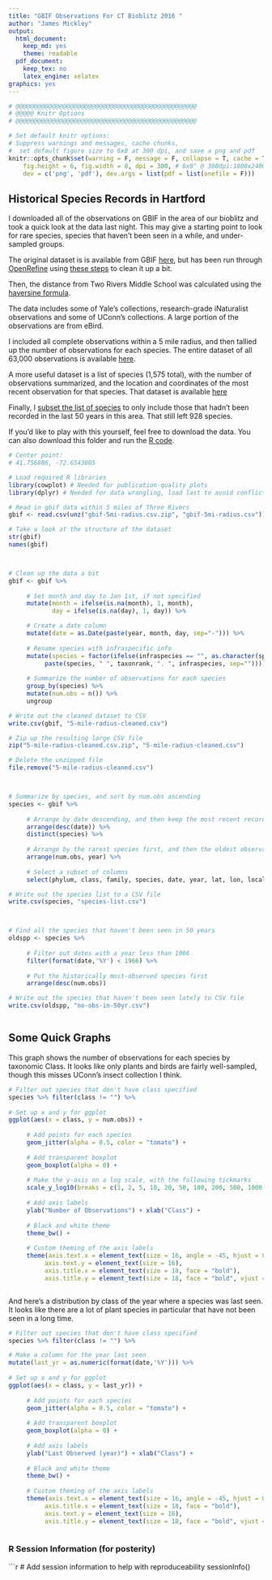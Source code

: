 ```yaml
---
title: "GBIF Observations For CT Bioblitz 2016 "
author: "James Mickley"
output:
  html_document:
    keep_md: yes
    theme: readable
  pdf_document:
    keep_tex: no
    latex_engine: xelatex
graphics: yes
---
```



```r
# @@@@@@@@@@@@@@@@@@@@@@@@@@@@@@@@@@@@@@@@@@@@@@@@@@
# @@@@@ Knitr Options
# @@@@@@@@@@@@@@@@@@@@@@@@@@@@@@@@@@@@@@@@@@@@@@@@@@

# Set default knitr options: 
# Suppress warnings and messages, cache chunks, 
#  set default figure size to 6x8 at 300 dpi, and save a png and pdf
knitr::opts_chunk$set(warning = F, message = F, collapse = T, cache = T,
    fig.height = 6, fig.width = 8, dpi = 300, # 6x8" @ 300dpi:1800x2400=4.3MP
    dev = c('png', 'pdf'), dev.args = list(pdf = list(onefile = F)))

```

## Historical Species Records in Hartford

I downloaded all of the observations on GBIF in the area of our bioblitz and took a quick look at the data last night.  This may give a starting point to look for rare species, species that haven't been seen in a while, and under-sampled groups.

The original dataset is is available from GBIF [here](http://doi.org/10.15468/dl.vptagl), but has been run through [OpenRefine](http://openrefine.org/) using [these steps](openrefine-data-cleaning-steps.json) to clean it up a bit. 

Then, the distance from Two Rivers Middle School was calculated using the [haversine formula](http://andrew.hedges.name/experiments/haversine/).  

The data includes some of Yale's collections, research-grade iNaturalist observations and some of UConn's collections.  A large portion of the observations are from eBird. 

I included all complete observations within a 5 mile radius, and then tallied up the number of observations for each species.  The entire dataset of all 63,000 observations is available [here](5-mile-radius-cleaned.csv.zip).

A more useful dataset is a list of species (1,575 total), with the number of observations summarized, and the location and coordinates of the most recent observation for that species.  That dataset is available [here](species-list.csv)

Finally, I [subset the list of species](no-obs-in-50yr.csv) to only include those that hadn't been recorded in the last 50 years in this area.  That still left 928 species.  


If you'd like to play with this yourself, feel free to download the data.  You can also download this folder and run the [R code](Historic Species.Rmd).


```r

# Center point: 
# 41.756886, -72.6543005

# Load required R libraries
library(cowplot) # Needed for publication-quality plots
library(dplyr) # Needed for data wrangling, load last to avoid conflicts

# Read in gbif data within 5 miles of Three Rivers
gbif <- read.csv(unz("gbif-5mi-radius.csv.zip", "gbif-5mi-radius.csv"))

# Take a look at the structure of the dataset
str(gbif)
names(gbif)



# Clean up the data a bit
gbif <- gbif %>%
     
     # Set month and day to Jan 1st, if not specified
     mutate(month = ifelse(is.na(month), 1, month), 
            day = ifelse(is.na(day), 1, day)) %>%

     # Create a date column
     mutate(date = as.Date(paste(year, month, day, sep="-"))) %>%
     
     # Rename species with infraspecific info
     mutate(species = factor(ifelse(infraspecies == "", as.character(species),
          paste(species, " ", taxonrank, ". ", infraspecies, sep="")))) %>%
     
     # Summarize the number of observations for each species
     group_by(species) %>%
     mutate(num.obs = n()) %>%
     ungroup

# Write out the cleaned dataset to CSV
write.csv(gbif, "5-mile-radius-cleaned.csv")

# Zip up the resulting large CSV file
zip("5-mile-radius-cleaned.csv.zip", "5-mile-radius-cleaned.csv")

# Delete the unzipped file
file.remove("5-mile-radius-cleaned.csv")



# Summarize by species, and sort by num.obs ascending
species <- gbif %>%
     
     # Arrange by date descending, and then keep the most recent record
     arrange(desc(date)) %>%
     distinct(species) %>%
     
     # Arrange by the rarest species first, and then the oldest observations
     arrange(num.obs, year) %>%
     
     # Select a subset of columns
     select(phylum, class, family, species, date, year, lat, lon, locality, num.obs)

# Write out the species list to a CSV file
write.csv(species, "species-list.csv")



# Find all the species that haven't been seen in 50 years
oldspp <- species %>%
     
     # Filter out dates with a year less than 1966
     filter(format(date,'%Y') < 1966) %>%
     
     # Put the historically most-observed species first
     arrange(desc(num.obs))

# Write out the species that haven't been seen lately to CSV file
write.csv(oldspp, "no-obs-in-50yr.csv")



```

## Some Quick Graphs

This graph shows the number of observations for each species by taxonomic Class.  It looks like only plants and birds are fairly well-sampled, though this misses UConn's insect collection I think.  

```r


# Filter out species that don't have class specified
species %>% filter(class != "") %>%
     
# Set up x and y for ggplot
ggplot(aes(x = class, y = num.obs)) +
     
     # Add points for each species
     geom_jitter(alpha = 0.5, color = "tomato") +
     
     # Add transparent boxplot
     geom_boxplot(alpha = 0) + 
     
     # Make the y-axis on a log scale, with the following tickmarks
     scale_y_log10(breaks = c(1, 2, 5, 10, 20, 50, 100, 200, 500, 1000, 2000)) + 
     
     # Add axis labels
     ylab("Number of Observations") + xlab("Class") + 
     
     # Black and white theme
     theme_bw() + 
     
     # Custom theming of the axis labels
     theme(axis.text.x = element_text(size = 16, angle = -45, hjust = 0),
          axis.text.y = element_text(size = 16),
          axis.title.x = element_text(size = 18, face = "bold"),
          axis.title.y = element_text(size = 18, face = "bold", vjust = 1.5))



```

And here's a distribution by class of the year where a species was last seen.  It looks like there are a lot of plant species in particular that have not been seen in a long time.  

```r

# Filter out species that don't have class specified
species %>% filter(class != "") %>%

# Make a column for the year last seen
mutate(last_yr = as.numeric(format(date,'%Y'))) %>%
     
# Set up x and y for ggplot
ggplot(aes(x = class, y = last_yr)) +
     
     # Add points for each species
     geom_jitter(alpha = 0.5, color = "tomato") +
     
     # Add transparent boxplot
     geom_boxplot(alpha = 0) + 
     
     # Add axis labels
     ylab("Last Observed (year)") + xlab("Class") + 
     
     # Black and white theme
     theme_bw() + 
     
     # Custom theming of the axis labels
     theme(axis.text.x = element_text(size = 16, angle = -45, hjust = 0), 
          axis.title.x = element_text(size = 18, face = "bold"),
          axis.text.y = element_text(size = 16),
          axis.title.y = element_text(size = 18, face = "bold", vjust = 1.5))



```


### R Session Information (for posterity)

```r

# Add session information to help with reproduceability
sessionInfo()
